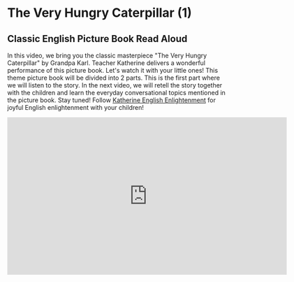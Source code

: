 # The Very Hungry Caterpillar (1)

## Classic English Picture Book Read Aloud

In this video, we bring you the classic masterpiece "The Very Hungry Caterpillar" by Grandpa Karl.
Teacher Katherine delivers a wonderful performance of this picture book. Let's watch it with your little ones!
This theme picture book will be divided into 2 parts. This is the first part where we will listen to the story. In the next video, we will retell the story together with the children and learn the everyday conversational topics mentioned in the picture book. Stay tuned!
Follow [Katherine English Enlightenment](https://space.bilibili.com/20797715) for joyful English enlightenment with your children!

<iframe
  src="https://player.bilibili.com/player.html?bvid=BV1Ts4y1r7rQ&cid=1&page=1"
  scrolling="no"
  border="0"
  frameborder="no"
  framespacing="0"
  allowfullscreen="true"
  width="640"
  height="360"
></iframe>
